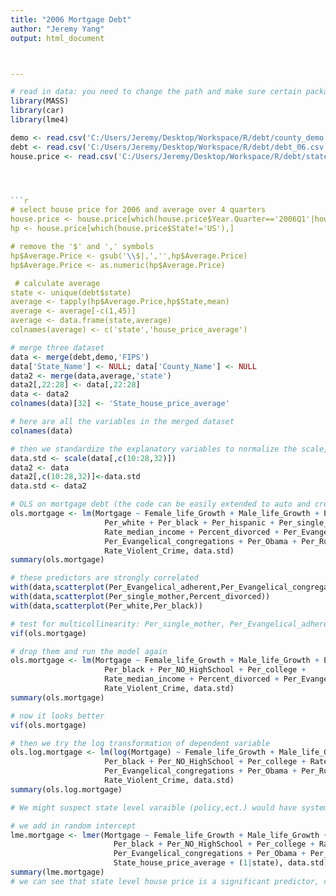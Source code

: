 ---
title: "2006 Mortgage Debt"
author: "Jeremy Yang"
output: html_document



---

```{r warning=FALSE}
# read in data: you need to change the path and make sure certain packages are installed 
library(MASS)
library(car)
library(lme4)

demo <- read.csv('C:/Users/Jeremy/Desktop/Workspace/R/debt/county_demo.csv')
debt <- read.csv('C:/Users/Jeremy/Desktop/Workspace/R/debt/debt_06.csv')
house.price <- read.csv('C:/Users/Jeremy/Desktop/Workspace/R/debt/state_house_price.csv') # state level house price




```{r}
# select house price for 2006 and average over 4 quarters
house.price <- house.price[which(house.price$Year.Quarter=='2006Q1'|house.price$Year.Quarter=='2006Q2'|house.price$Year.Quarter=='2006Q3'|house.price$Year.Quarter=='2006Q4'), ]
hp <- house.price[which(house.price$State!='US'),]

# remove the '$' and ',' symbols
hp$Average.Price <- gsub('\\$|,','',hp$Average.Price) 
hp$Average.Price <- as.numeric(hp$Average.Price) 

 # calculate average
state <- unique(debt$state)
average <- tapply(hp$Average.Price,hp$State,mean)
average <- average[-c(1,45)]
average <- data.frame(state,average)
colnames(average) <- c('state','house_price_average')
```
```{r}
# merge three dataset
data <- merge(debt,demo,'FIPS')
data['State_Name'] <- NULL; data['County_Name'] <- NULL
data2 <- merge(data,average,'state')
data2[,22:28] <- data[,22:28]
data <- data2
colnames(data)[32] <- 'State_house_price_average'

# here are all the variables in the merged dataset
colnames(data) 
```
```{r}
# then we standardize the explanatory variables to normalize the scale, so it'd be easier to compare the magnitude of coefficients 
data.std <- scale(data[,c(10:28,32)])
data2 <- data
data2[,c(10:28,32)]<-data.std
data.std <- data2
```


```{r}
# OLS on mortgage debt (the code can be easily extended to auto and credit)
ols.mortgage <- lm(Mortgage ~ Female_life_Growth + Male_life_Growth + Per_young + Per_old +
                     Per_white + Per_black + Per_hispanic + Per_single_mother + Per_NO_HighSchool + Per_college +
                     Rate_median_income + Percent_divorced + Per_Evangelical_adherent +
                     Per_Evangelical_congregations + Per_Obama + Per_Rural + Rate_Teen_Birth +
                     Rate_Violent_Crime, data.std)
summary(ols.mortgage)

# these predictors are strongly correlated
with(data,scatterplot(Per_Evangelical_adherent,Per_Evangelical_congregations)) 
with(data,scatterplot(Per_single_mother,Percent_divorced))
with(data,scatterplot(Per_white,Per_black))

# test for multicollinearity: Per_single_mother, Per_Evangelical_adherent and Per_white/black are problematic 
vif(ols.mortgage) 

# drop them and run the model again
ols.mortgage <- lm(Mortgage ~ Female_life_Growth + Male_life_Growth + Per_young + Per_old +
                     Per_black + Per_NO_HighSchool + Per_college +
                     Rate_median_income + Percent_divorced + Per_Evangelical_congregations + Per_Obama + Per_Rural + Rate_Teen_Birth +
                     Rate_Violent_Crime, data.std) 
summary(ols.mortgage)

# now it looks better
vif(ols.mortgage) 

# then we try the log transformation of dependent variable
ols.log.mortgage <- lm(log(Mortgage) ~ Female_life_Growth + Male_life_Growth + Per_young + Per_old +
                     Per_black + Per_NO_HighSchool + Per_college + Rate_median_income + Percent_divorced +
                     Per_Evangelical_congregations + Per_Obama + Per_Rural + Rate_Teen_Birth +
                     Rate_Violent_Crime, data.std)
summary(ols.log.mortgage)
```

```{r}
# We might suspect state level varaible (policy,ect.) would have systematic influence on debt, we can try to fit a hierarchical model to include state level predictor (only average house price for now, but we can also add in group mean of county-level predictors and more)

# we add in random intercept
lme.mortgage <- lmer(Mortgage ~ Female_life_Growth + Male_life_Growth + Per_young + Per_old +
                       Per_black + Per_NO_HighSchool + Per_college + Rate_median_income + Percent_divorced + 
                       Per_Evangelical_congregations + Per_Obama + Per_Rural + Rate_Teen_Birth + Rate_Violent_Crime +
                       State_house_price_average + (1|state), data.std) 
summary(lme.mortgage)
# we can see that state level house price is a significant predictor, counties within in high price state has higher value on intercept
```


